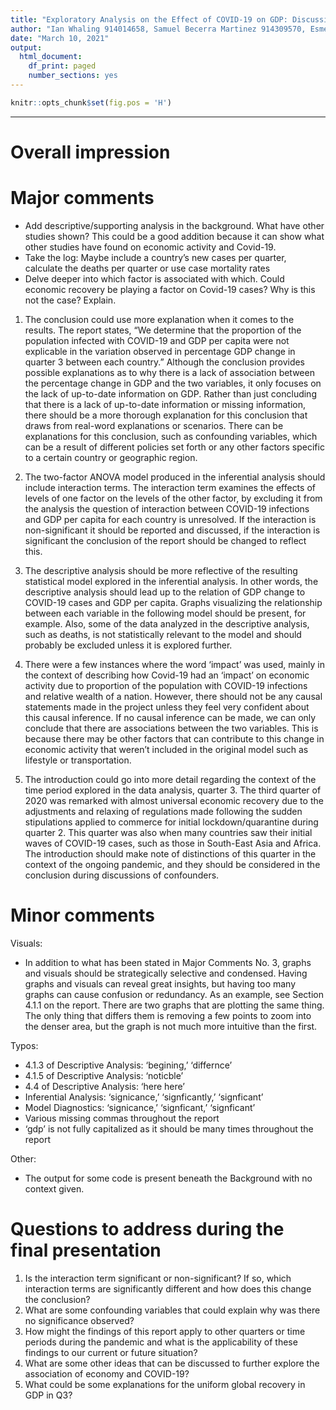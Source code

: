 ```yaml
---
title: "Exploratory Analysis on the Effect of COVID-19 on GDP: Discussion"
author: "Ian Whaling 914014658, Samuel Becerra Martinez 914309570, Esmeralda Buenrostro 915430778, Ryan Truong 916857334, Team ID: 9"
date: "March 10, 2021"
output:
  html_document:
    df_print: paged
    number_sections: yes
---
```

```r
knitr::opts_chunk$set(fig.pos = 'H')
```

***


# Overall impression



# Major comments 

* Add descriptive/supporting analysis in the background. What have other studies shown? This could be a good addition because it can show what other studies have found on economic activity and Covid-19.
* Take the log: Maybe include a country's new cases per quarter, calculate the deaths per quarter or use case mortality rates
* Delve deeper into which factor is associated with which. Could economic recovery be playing a factor on Covid-19 cases? Why is this not the case? Explain.

1. The conclusion could use more explanation when it comes to the results. The report states, “We determine that the proportion of the population infected with COVID-19 and GDP per capita were not explicable in the variation observed in percentage GDP change in quarter 3 between each country.” Although the conclusion provides possible explanations as to why there is a lack of association between the percentage change in GDP and the two variables, it only focuses on the lack of up-to-date information on GDP. Rather than just concluding that there is a lack of up-to-date information or missing information, there should be a more thorough explanation for this conclusion that draws from real-word explanations or scenarios. There can be explanations for this conclusion, such as confounding variables, which can be a result of different policies set forth or any other factors specific to a certain country or geographic region. 

2. The two-factor ANOVA model produced in the inferential analysis should include interaction terms. The interaction term examines the effects of levels of one factor on the levels of the other factor, by excluding it from the analysis the question of interaction between COVID-19 infections and GDP per capita for each country is unresolved. If the interaction is non-significant it should be reported and discussed, if the interaction is significant the conclusion of the report should be changed to reflect this.

3. The descriptive analysis should be more reflective of the resulting statistical model explored in the inferential analysis. In other words, the descriptive analysis should lead up to the relation of GDP change to COVID-19 cases and GDP per capita. Graphs visualizing the relationship between each variable in the following model should be present, for example. Also, some of the data analyzed in the descriptive analysis, such as deaths, is not statistically relevant to the model and should probably be excluded unless it is explored further. 

4. There were a few instances where the word ‘impact’ was used, mainly in the context of describing how Covid-19 had an ‘impact’ on economic activity due to proportion of the population with COVID-19 infections and relative wealth of a nation. However, there should not be any causal statements made in the project unless they feel very confident about this causal inference. If no causal inference can be made, we can only conclude that there are associations between the two variables. This is because there may be other factors that can contribute to this change in economic activity that weren't included in the original model such as lifestyle or transportation. 

5. The introduction could go into more detail regarding the context of the time period explored in the data analysis, quarter 3. The third quarter of 2020 was remarked with almost universal economic recovery due to the adjustments and relaxing of regulations made following the sudden stipulations applied to commerce for initial lockdown/quarantine during quarter 2. This quarter was also when many countries saw their initial waves of COVID-19 cases, such as those in South-East Asia and Africa. The introduction should make note of distinctions of this quarter in the context of the ongoing pandemic, and they should be considered in the conclusion during discussions of confounders.


# Minor comments 
Visuals:

* In addition to what has been stated in Major Comments No. 3, graphs and visuals should be strategically selective and condensed. Having graphs and visuals can reveal great insights, but having too many graphs can cause confusion or redundancy. As an example, see Section 4.1.1 on the report. There are two graphs that are plotting the same thing. The only thing that differs them is removing a few points to zoom into the denser area, but the graph is not much more intuitive than the first.

Typos:

* 4.1.3 of Descriptive Analysis: ‘begining,' ‘differnce’ 
* 4.1.5 of Descriptive Analysis: ‘noticble’
* 4.4 of Descriptive Analysis: ‘here here’
* Inferential Analysis: ‘signicance,’ ‘signficantly,’ ‘signficant’
* Model Diagnostics: 'signicance,' 'signficant,' 'signficant'
* Various missing commas throughout the report
* 'gdp' is not fully capitalized as it should be many times throughout the report

Other:

* The output for some code is present beneath the Background with no context given.


# Questions to address during the final presentation

1. Is the interaction term significant or non-significant? If so, which interaction terms are significantly different and how does this change the conclusion?
2. What are some confounding variables that could explain why was there no significance observed?
3. How might the findings of this report apply to other quarters or time periods during the pandemic and what is the applicability of these findings to our current or future situation?
4. What are some other ideas that can be discussed to further explore the association of economy and COVID-19?
5. What could be some explanations for the uniform global recovery in GDP in Q3?
